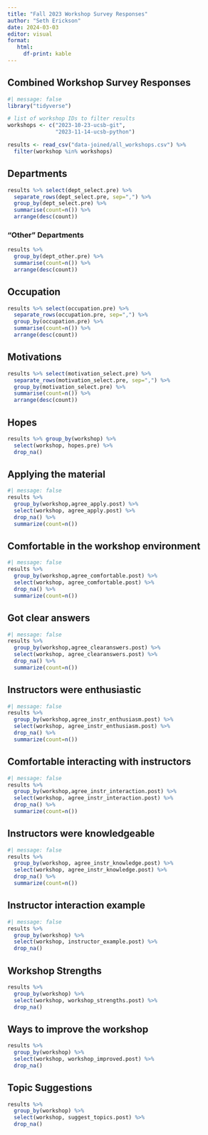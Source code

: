 ```yaml
---
title: "Fall 2023 Workshop Survey Responses"
author: "Seth Erickson"
date: 2024-03-03
editor: visual
format: 
   html:
     df-print: kable
---
```


## Combined Workshop Survey Responses

```r
#| message: false
library("tidyverse")

# list of workshop IDs to filter results
workshops <- c("2023-10-23-ucsb-git",
               "2023-11-14-ucsb-python")

results <- read_csv("data-joined/all_workshops.csv") %>% 
  filter(workshop %in% workshops)
```

## Departments

```r
results %>% select(dept_select.pre) %>% 
  separate_rows(dept_select.pre, sep=",") %>% 
  group_by(dept_select.pre) %>%
  summarise(count=n()) %>%
  arrange(desc(count))
```

### "Other" Departments

```r
results %>% 
  group_by(dept_other.pre) %>% 
  summarise(count=n()) %>%
  arrange(desc(count))
```

## Occupation

```r
results %>% select(occupation.pre) %>% 
  separate_rows(occupation.pre, sep=",") %>% 
  group_by(occupation.pre) %>%
  summarise(count=n()) %>%
  arrange(desc(count))
```

## Motivations

```r
results %>% select(motivation_select.pre) %>% 
  separate_rows(motivation_select.pre, sep=",") %>% 
  group_by(motivation_select.pre) %>%
  summarise(count=n()) %>%
  arrange(desc(count))
```

## Hopes

```r
results %>% group_by(workshop) %>% 
  select(workshop, hopes.pre) %>% 
  drop_na()
```

## Applying the material

```r
#| message: false
results %>% 
  group_by(workshop,agree_apply.post) %>% 
  select(workshop, agree_apply.post) %>% 
  drop_na() %>%
  summarize(count=n())

```

## Comfortable in the workshop environment

```r
#| message: false
results %>% 
  group_by(workshop,agree_comfortable.post) %>% 
  select(workshop, agree_comfortable.post) %>% 
  drop_na() %>%
  summarize(count=n())
```

## Got clear answers

```r
#| message: false
results %>% 
  group_by(workshop,agree_clearanswers.post) %>% 
  select(workshop, agree_clearanswers.post) %>% 
  drop_na() %>%
  summarize(count=n())
```

## Instructors were enthusiastic

```r
#| message: false
results %>% 
  group_by(workshop,agree_instr_enthusiasm.post) %>% 
  select(workshop, agree_instr_enthusiasm.post) %>% 
  drop_na() %>%
  summarize(count=n())
```

## Comfortable interacting with instructors

```r
#| message: false
results %>% 
  group_by(workshop,agree_instr_interaction.post) %>% 
  select(workshop, agree_instr_interaction.post) %>% 
  drop_na() %>%
  summarize(count=n())
```

## Instructors were knowledgeable

```r
#| message: false
results %>% 
  group_by(workshop, agree_instr_knowledge.post) %>% 
  select(workshop, agree_instr_knowledge.post) %>% 
  drop_na() %>%
  summarize(count=n())
```

## Instructor interaction example

```r
#| message: false
results %>% 
  group_by(workshop) %>% 
  select(workshop, instructor_example.post) %>%
  drop_na()
```

## Workshop Strengths

```r
results %>% 
  group_by(workshop) %>% 
  select(workshop, workshop_strengths.post) %>% 
  drop_na()
```

## Ways to improve the workshop

```r
results %>% 
  group_by(workshop) %>% 
  select(workshop, workshop_improved.post) %>% 
  drop_na()
```

## Topic Suggestions

```r
results %>% 
  group_by(workshop) %>% 
  select(workshop, suggest_topics.post) %>% 
  drop_na()
```
